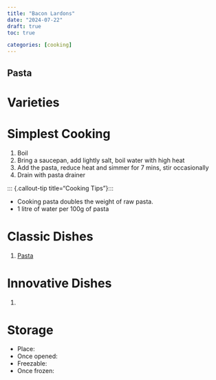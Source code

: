 ```yaml
---
title: "Bacon Lardons"
date: "2024-07-22"
draft: true
toc: true

categories: [cooking]
---
```



## Pasta

# Varieties


# Simplest Cooking

1. Boil
 1. Bring a saucepan, add lightly salt, boil water with high heat
 2. Add the pasta, reduce heat and simmer for 7 mins, stir occasionally
 3. Drain with pasta drainer

::: {.callout-tip title="Cooking Tips"}:::

- Cooking pasta doubles the weight of raw pasta.
- 1 litre of water per 100g of pasta

# Classic Dishes

 1. [Pasta]()

# Innovative Dishes
1.

# Storage


- Place:
- Once opened:
- Freezable:
- Once frozen:
